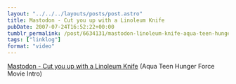 ```yaml
---
layout: "../../../layouts/posts/post.astro"
title: Mastodon - Cut you up with a Linoleum Knife
pubDate: 2007-07-24T16:52:22+00:00
tumblr_permalink: /post/6634131/mastodon-linoleum-knife-aqua-teen-hunger-force
tags: ["linklog"]
format: "video"
---
```



<YouTube id="https://www.youtube.com/watch?v=53s13hXBX8w" />

[Mastodon - Cut you up with a Linoleum Knife][1] (Aqua Teen Hunger Force Movie Intro)

[1]: https://www.youtube.com/watch?v=53s13hXBX8w
